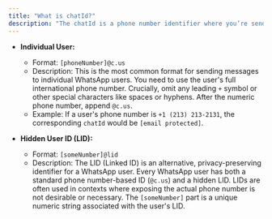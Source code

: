 ```yaml
---
title: "What is chatId?"
description: "The chatId is a phone number identifier where you’re sending the message, It is a crucial part of the WhatsApp API, as it specifies the destination for messages sent through the API."
---
```


* **Individual User:**

  * Format: `[phoneNumber]@c.us`
  * Description: This is the most common format for sending messages to individual WhatsApp users. You need to use the user's full international phone number. Crucially, omit any leading `+` symbol or other special characters like spaces or hyphens. After the numeric phone number, append `@c.us`.
  * Example: If a user's phone number is `+1 (213) 213-2131`, the corresponding `chatId` would be `[email protected]`.

* **Hidden User ID (LID):**

  * Format: `[someNumber]@lid`
  * Description: The LID (Linked ID) is an alternative, privacy-preserving identifier for a WhatsApp user. Every WhatsApp user has both a standard phone number-based ID (`@c.us`) and a hidden LID. LIDs are often used in contexts where exposing the actual phone number is not desirable or necessary. The `[someNumber]` part is a unique numeric string associated with the user's LID.
